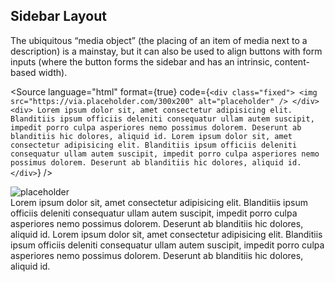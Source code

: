 
<Meta title="Layout/Sidebar" />

## Sidebar Layout

The ubiquitous “media object” (the placing of an item of media next to a description) is a mainstay, but it can also be used to align buttons with form inputs (where the button forms the sidebar and has an intrinsic, content-based width).

<Source
    language="html"
    format={true}
    code={`
        <div class="fixed">
            <img src="https://via.placeholder.com/300x200" alt="placeholder" />
        </div>
        <div>
            Lorem ipsum dolor sit, amet consectetur adipisicing elit. Blanditiis ipsum officiis deleniti
            consequatur ullam autem suscipit, impedit porro culpa asperiores nemo possimus dolorem.
            Deserunt ab blanditiis hic dolores, aliquid id. Lorem ipsum dolor sit, amet consectetur
            adipisicing elit. Blanditiis ipsum officiis deleniti consequatur ullam autem suscipit,
            impedit porro culpa asperiores nemo possimus dolorem. Deserunt ab blanditiis hic dolores,
            aliquid id.
        </div>
    `}
/>

<div class="sidebar">
    <div class="fixed">
        <img src="https://via.placeholder.com/300x200" alt="placeholder" />
    </div>
    <div>
        Lorem ipsum dolor sit, amet consectetur adipisicing elit. Blanditiis ipsum officiis deleniti
        consequatur ullam autem suscipit, impedit porro culpa asperiores nemo possimus dolorem.
        Deserunt ab blanditiis hic dolores, aliquid id. Lorem ipsum dolor sit, amet consectetur
        adipisicing elit. Blanditiis ipsum officiis deleniti consequatur ullam autem suscipit,
        impedit porro culpa asperiores nemo possimus dolorem. Deserunt ab blanditiis hic dolores,
        aliquid id.
    </div>
</div>
